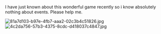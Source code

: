 I have just known about this wonderful game recently so i know absolutely nothing about events. Please help me.

[[File:81a7d103-b97e-4fb7-aaa2-02c3b4c51826.jpg|thumb]][[File:4c2da756-57b3-4375-8cdc-d418037c4847.jpg|thumb]]<ac_metadata title="Please give me some advice"> </ac_metadata>